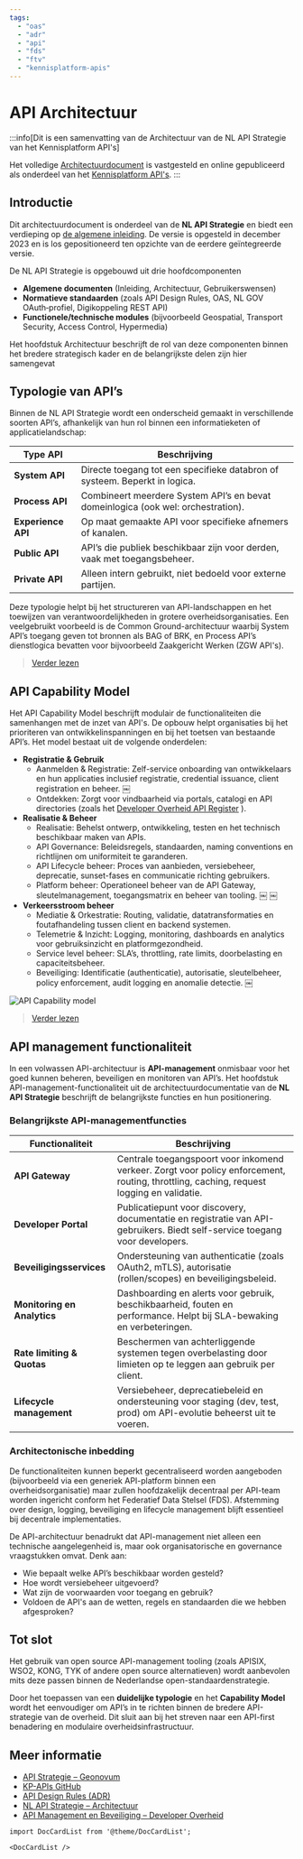 ```yaml
---
tags:
  - "oas"
  - "adr"
  - "api"
  - "fds"
  - "ftv"
  - "kennisplatform-apis"
---
```


# API Architectuur

:::info[Dit is een samenvatting van de Architectuur van de NL API Strategie van het Kennisplatform API's]

Het volledige [Architectuurdocument](https://geonovum.github.io/KP-APIs/API-strategie-algemeen/Architectuur/) is vastgesteld en online gepubliceerd als onderdeel van het [Kennisplatform API's](https://developer.overheid.nl/communities/kennisplatform-apis/).
:::

## Introductie

Dit architectuurdocument is onderdeel van de **NL API Strategie**  en biedt een verdieping op [de algemene inleiding](https://docs.geostandaarden.nl/api/API-Strategie/). De versie is opgesteld in december 2023 en is los gepositioneerd ten opzichte van de eerdere geïntegreerde versie.

De NL API Strategie is opgebouwd uit drie hoofdcomponenten

- **Algemene documenten** (Inleiding, Architectuur, Gebruikerswensen)  
- **Normatieve standaarden** (zoals API Design Rules, OAS, NL GOV OAuth‑profiel, Digikoppeling REST API)  
- **Functionele/technische modules** (bijvoorbeeld Geospatial, Transport Security, Access Control, Hypermedia)

Het hoofdstuk Architectuur beschrijft de rol van deze componenten binnen het bredere strategisch kader en de belangrijkste delen zijn hier samengevat

## Typologie van API’s

Binnen de NL API Strategie wordt een onderscheid gemaakt in verschillende soorten API’s, afhankelijk van hun rol binnen een informatieketen of applicatielandschap:

| Type API              | Beschrijving                                                                     |
|-----------------------|----------------------------------------------------------------------------------|
| **System API**        | Directe toegang tot een specifieke databron of systeem. Beperkt in logica.       |
| **Process API**       | Combineert meerdere System API’s en bevat domeinlogica (ook wel: orchestration). |
| **Experience API**    | Op maat gemaakte API voor specifieke afnemers of kanalen.                        |
| **Public API**        | API’s die publiek beschikbaar zijn voor derden, vaak met toegangsbeheer.         |
| **Private API**       | Alleen intern gebruikt, niet bedoeld voor externe partijen.                      |

Deze typologie helpt bij het structureren van API-landschappen en het toewijzen van verantwoordelijkheden in grotere overheidsorganisaties. Een veelgebruikt voorbeeld is de Common Ground-architectuur waarbij System API’s toegang geven tot bronnen als BAG of BRK, en Process API’s dienstlogica bevatten voor bijvoorbeeld Zaakgericht Werken (ZGW API's).

> [Verder lezen](https://geonovum.github.io/KP-APIs/API-strategie-algemeen/Architectuur/#typologie-van-api-s)

## API Capability Model

Het API Capability Model beschrijft modulair de functionaliteiten die samenhangen met de inzet van API's. De opbouw helpt organisaties bij het prioriteren van ontwikkelinspanningen en bij het toetsen van bestaande API’s. Het model bestaat uit de volgende onderdelen:

- **Registratie & Gebruik**
  - Aanmelden & Registratie: Zelf-service onboarding van ontwikkelaars en hun applicaties inclusief registratie, credential issuance, client registration en beheer.  ￼
  - Ontdekken: Zorgt voor vindbaarheid via portals, catalogi en API directories (zoals het [Developer Overheid API Register](https://apis.developer.overheid.nl/apis) ).
- **Realisatie & Beheer**
  - Realisatie: Behelst ontwerp, ontwikkeling, testen en het technisch beschikbaar maken van APIs.
  - API Governance: Beleidsregels, standaarden, naming conventions en richtlijnen om uniformiteit te garanderen.
  - API Lifecycle beheer: Proces van aanbieden, versiebeheer, deprecatie, sunset-fases en communicatie richting gebruikers.
  - Platform beheer: Operationeel beheer van de API Gateway, sleutelmanagement, toegangsmatrix en beheer van tooling.  ￼ ￼
- **Verkeersstroom beheer**
  - Mediatie & Orkestratie: Routing, validatie, datatransformaties en foutafhandeling tussen client en backend systemen.
  - Telemetrie & Inzicht: Logging, monitoring, dashboards en analytics voor gebruiksinzicht en platformgezondheid.
  - Service level beheer: SLA’s, throttling, rate limits, doorbelasting en capaciteitsbeheer.
  - Beveiliging: Identificatie (authenticatie), autorisatie, sleutelbeheer, policy enforcement, audit logging en anomalie detectie.  ￼

![API Capability model](./img/API-Capability.png)

> [Verder lezen](https://geonovum.github.io/KP-APIs/API-strategie-algemeen/Architectuur/#api-capability-model)

## API management functionaliteit

In een volwassen API-architectuur is **API-management** onmisbaar voor het goed kunnen beheren, beveiligen en monitoren van API’s. Het hoofdstuk API-management-functionaliteit uit de architectuurdocumentatie van de **NL API Strategie** beschrijft de belangrijkste functies en hun positionering.

### Belangrijkste API-managementfuncties

| Functionaliteit             | Beschrijving                                                                 |
|-----------------------------|------------------------------------------------------------------------------|
| **API Gateway**             | Centrale toegangspoort voor inkomend verkeer. Zorgt voor policy enforcement, routing, throttling, caching, request logging en validatie. |
| **Developer Portal**        | Publicatiepunt voor discovery, documentatie en registratie van API-gebruikers. Biedt self-service toegang voor developers. |
| **Beveiligingsservices**    | Ondersteuning van authenticatie (zoals OAuth2, mTLS), autorisatie (rollen/scopes) en beveiligingsbeleid. |
| **Monitoring en Analytics** | Dashboarding en alerts voor gebruik, beschikbaarheid, fouten en performance. Helpt bij SLA-bewaking en verbeteringen. |
| **Rate limiting & Quotas**  | Beschermen van achterliggende systemen tegen overbelasting door limieten op te leggen aan gebruik per client. |
| **Lifecycle management**    | Versiebeheer, deprecatiebeleid en ondersteuning voor staging (dev, test, prod) om API-evolutie beheerst uit te voeren. |

### Architectonische inbedding

De functionaliteiten kunnen beperkt gecentraliseerd worden aangeboden (bijvoorbeeld via een generiek API-platform binnen een overheidsorganisatie) maar zullen hoofdzakelijk decentraal per API-team worden ingericht conform het Federatief Data Stelsel (FDS). Afstemming over design, logging, beveiliging en lifecycle management blijft essentieel bij decentrale implementaties.

De API-architectuur benadrukt dat API-management niet alleen een technische aangelegenheid is, maar ook organisatorische en governance vraagstukken omvat. Denk aan:

- Wie bepaalt welke API’s beschikbaar worden gesteld?
- Hoe wordt versiebeheer uitgevoerd?
- Wat zijn de voorwaarden voor toegang en gebruik?
- Voldoen de API's aan de wetten, regels en standaarden die we hebben afgesproken?

## Tot slot

Het gebruik van open source API-management tooling (zoals APISIX, WSO2, KONG, TYK of andere open source alternatieven) wordt aanbevolen mits deze passen binnen de Nederlandse open-standaardenstrategie.

Door het toepassen van een **duidelijke typologie** en het **Capability Model** wordt het eenvoudiger om API’s in te richten binnen de bredere API-strategie van de overheid. Dit sluit aan bij het streven naar een API-first benadering en modulaire overheidsinfrastructuur.

## Meer informatie

- [API Strategie – Geonovum](https://geonovum.nl/geo-standaarden/api-strategie)
- [KP-APIs GitHub](https://github.com/Geonovum/KP-APIs)
- [API Design Rules (ADR)](https://gitdocumentatie.logius.nl/publicatie/api/adr/)
- [NL API Strategie – Architectuur](https://geonovum.github.io/KP-APIs/API-strategie-algemeen/Architectuur/)
- [API Management en Beveiliging – Developer Overheid](https://developer.overheid.nl/apis/beveiliging/)

```mdx-code-block
import DocCardList from '@theme/DocCardList';

<DocCardList />
```
